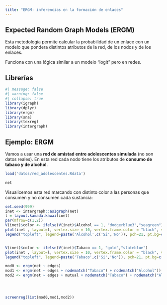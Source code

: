 ---
title: "ERGM: inferencias en la formación de enlaces"
---

## Expected Random Graph Models (ERGM)

Esta metodología permite calcular la probabilidad de un enlace con un modelo que pondera distintos atributos de la red, de los nodos y de los enlaces.

Funciona con una lógica similar a un modelo "logit" pero en redes.

## Librerías

```{r}
#| message: false
#| warning: false
#| collapse: true
library(igraph)
library(dplyr)
library(ergm)
library(sna)
library(texreg)
library(intergraph)
```

## Ejemplo: ERGM

Vamos a usar una **red de amistad entre adolescentes simulada** (no son datos reales). En esta red cada nodo tiene los atributos de **consumo de tabaco y de alcohol**.

```{r}
load('datos/red_adolescentes.Rdata')

net

```

Visualicemos esta red marcando con distinto color a las personas que consumen y no consumen cada sustancia:

```{r}
set.seed(999) 
inet <- intergraph::asIgraph(net)
l = layout.kamada.kawai(inet)
par(mfrow=c(1,2))
V(inet)$color <- ifelse(V(inet)$Alcohol == 1, "dodgerblue3","seagreen")
plot(inet , layout=l, vertex.size = 10, vertex.frame.color = "black", vertex.label.cex = .7, vertex.label = NA, edge.curved = .1, edge.arrow.size = .3)
legend("topleft", legend=paste('Alcohol',c('Si','No')), pch=21, pt.bg=c("dodgerblue3","seagreen"), horiz = T)


V(inet)$color <- ifelse(V(inet)$Tabaco == 1, "gold","slateblue")
plot(inet , layout=l, vertex.size = 10, vertex.frame.color = "black", vertex.label.cex = .7, vertex.label = NA, edge.curved = .1, edge.arrow.size = .3)
legend("topleft", legend=paste('Tabaco',c('Si','No')), pch=21, pt.bg=c("gold", "slateblue"), horiz = T)


```

```{r}
mod0 <- ergm(net ~ edges)
mod1 <- ergm(net ~ edges + nodematch("Tabaco") + nodematch("Alcohol"))
mod2 <- ergm(net ~ edges + mutual + nodematch("Tabaco") + nodematch("Alcohol"))




screenreg(list(mod0,mod1,mod2))


```
